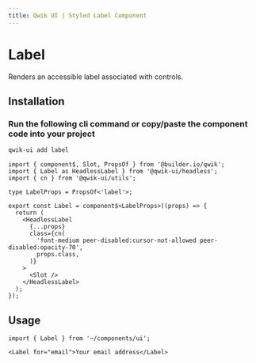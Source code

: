 ```yaml
---
title: Qwik UI | Styled Label Component
---
```



<StatusBanner status={statusByComponent.styled.Label} />

# Label

Renders an accessible label associated with controls.

<Showcase name="hero" />

## Installation

### Run the following cli command or copy/paste the component code into your project

```sh
qwik-ui add label
```

```tsx
import { component$, Slot, PropsOf } from '@builder.io/qwik';
import { Label as HeadlessLabel } from '@qwik-ui/headless';
import { cn } from '@qwik-ui/utils';

type LabelProps = PropsOf<'label'>;

export const Label = component$<LabelProps>((props) => {
  return (
    <HeadlessLabel
      {...props}
      class={cn(
        'font-medium peer-disabled:cursor-not-allowed peer-disabled:opacity-70',
        props.class,
      )}
    >
      <Slot />
    </HeadlessLabel>
  );
});
```

## Usage

```tsx
import { Label } from '~/components/ui';
```

```tsx
<Label for="email">Your email address</Label>
```
